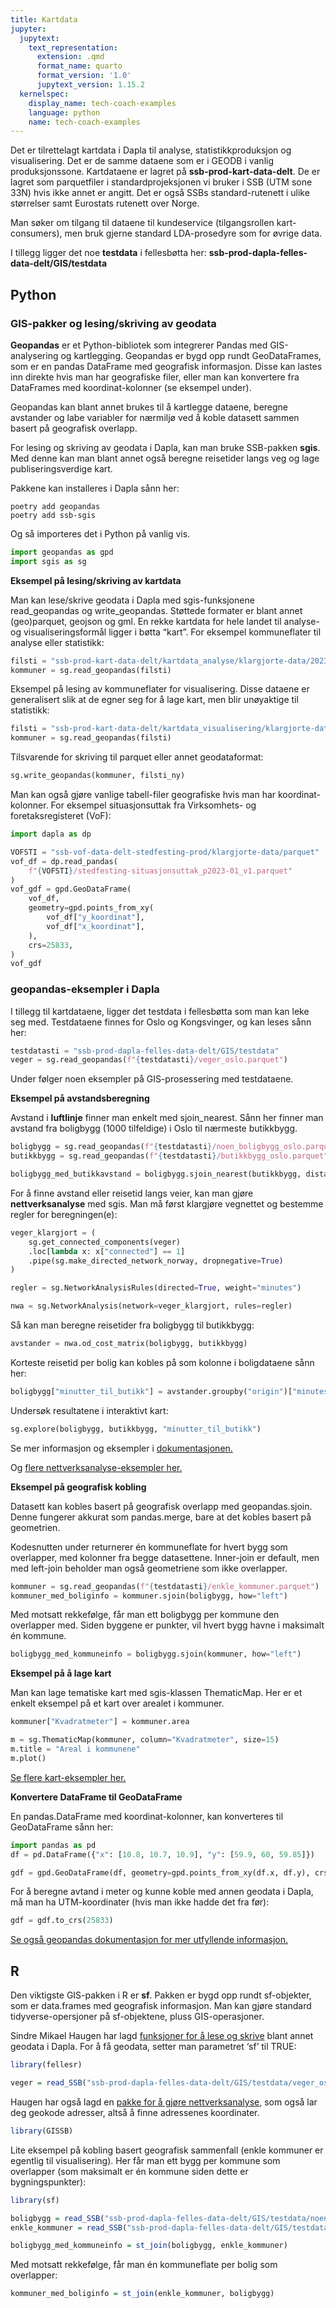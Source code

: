 ```yaml
---
title: Kartdata
jupyter:
  jupytext:
    text_representation:
      extension: .qmd
      format_name: quarto
      format_version: '1.0'
      jupytext_version: 1.15.2
  kernelspec:
    display_name: tech-coach-examples
    language: python
    name: tech-coach-examples
---
```



Det er tilrettelagt kartdata i Dapla til analyse, statistikkproduksjon og visualisering. 
Det er de samme dataene som er i GEODB i vanlig produksjonssone. Kartdataene er lagret på **ssb-prod-kart-data-delt**.
De er lagret som parquetfiler i standardprojeksjonen vi bruker i SSB (UTM sone 33N) hvis ikke annet er angitt. 
Det er også SSBs standard-rutenett i ulike størrelser samt Eurostats rutenett over Norge.

Man søker om tilgang til dataene til kundeservice (tilgangsrollen kart-consumers), men bruk gjerne standard LDA-prosedyre som for øvrige data.

I tillegg ligger det noe **testdata** i fellesbøtta her: **ssb-prod-dapla-felles-data-delt/GIS/testdata**

## Python
### GIS-pakker og lesing/skriving av geodata
**Geopandas** er et Python-bibliotek som integrerer Pandas med GIS-analysering og kartlegging.
Geopandas er bygd opp rundt GeoDataFrames, som er en pandas DataFrame med geografisk informasjon. 
Disse kan lastes inn direkte hvis man har geografiske filer, eller man kan konvertere fra DataFrames 
med koordinat-kolonner (se eksempel under).

Geopandas kan blant annet brukes til å kartlegge dataene, beregne avstander og labe variabler for nærmiljø ved å koble datasett sammen basert på geografisk overlapp.

For lesing og skriving av geodata i Dapla, kan man bruke SSB-pakken **sgis**. Med denne kan man blant annet også beregne reisetider langs veg og lage publiseringsverdige kart. 

Pakkene kan installeres i Dapla sånn her:

```shell
poetry add geopandas
poetry add ssb-sgis
```

Og så importeres det i Python på vanlig vis.

```python
import geopandas as gpd
import sgis as sg
```

**Eksempel på lesing/skriving av kartdata**

Man kan lese/skrive geodata i Dapla med sgis-funksjonene read_geopandas og write_geopandas. 
Støttede formater er blant annet (geo)parquet, geojson og gml.
En rekke kartdata for hele landet til analyse- og visualiseringsformål ligger i bøtta "kart". 
For eksempel kommuneflater til analyse eller statistikk:

```python
filsti = "ssb-prod-kart-data-delt/kartdata_analyse/klargjorte-data/2023/ABAS_kommune_flate_p2023.parquet"
kommuner = sg.read_geopandas(filsti)
```

Eksempel på lesing av kommuneflater for visualisering. Disse dataene er generalisert slik at de egner seg for
å lage kart, men blir unøyaktige til statistikk:

```python
filsti = "ssb-prod-kart-data-delt/kartdata_visualisering/klargjorte-data/2023/parquet/N5000_kommune_flate_p2023.parquet"
kommuner = sg.read_geopandas(filsti)
```

Tilsvarende for skriving til parquet eller annet geodataformat:

```python
sg.write_geopandas(kommuner, filsti_ny) 
```

Man kan også gjøre vanlige tabell-filer geografiske hvis man har koordinat-kolonner. For eksempel situasjonsuttak fra Virksomhets- og foretaksregisteret (VoF):

```python
import dapla as dp

VOFSTI = "ssb-vof-data-delt-stedfesting-prod/klargjorte-data/parquet"
vof_df = dp.read_pandas(
    f"{VOFSTI}/stedfesting-situasjonsuttak_p2023-01_v1.parquet"
)
vof_gdf = gpd.GeoDataFrame(
    vof_df, 
    geometry=gpd.points_from_xy(
        vof_df["y_koordinat"],
        vof_df["x_koordinat"],
    ),
    crs=25833,
)
vof_gdf
```

### geopandas-eksempler i Dapla

I tillegg til kartdataene, ligger det testdata i fellesbøtta som man kan leke seg med. 
Testdataene finnes for Oslo og Kongsvinger, og kan leses sånn her:

```python
testdatasti = "ssb-prod-dapla-felles-data-delt/GIS/testdata"
veger = sg.read_geopandas(f"{testdatasti}/veger_oslo.parquet")
```

Under følger noen eksempler på GIS-prosessering med testdataene. 

**Eksempel på avstandsberegning**

Avstand i **luftlinje** finner man enkelt med sjoin_nearest. 
Sånn her finner man avstand fra boligbygg (1000 tilfeldige) i Oslo til nærmeste butikkbygg.

```python
boligbygg = sg.read_geopandas(f"{testdatasti}/noen_boligbygg_oslo.parquet")
butikkbygg = sg.read_geopandas(f"{testdatasti}/butikkbygg_oslo.parquet")

boligbygg_med_butikkavstand = boligbygg.sjoin_nearest(butikkbygg, distance_col="meter_til_butikk")
```

For å finne avstand eller reisetid langs veier, kan man gjøre **nettverksanalyse** med sgis.
Man må først klargjøre vegnettet og bestemme regler for beregningen(e):

```python
veger_klargjort = (
    sg.get_connected_components(veger)
    .loc[lambda x: x["connected"] == 1]
    .pipe(sg.make_directed_network_norway, dropnegative=True)
)

regler = sg.NetworkAnalysisRules(directed=True, weight="minutes")

nwa = sg.NetworkAnalysis(network=veger_klargjort, rules=regler)
```

Så kan man beregne reisetider fra boligbygg til butikkbygg:

```python
avstander = nwa.od_cost_matrix(boligbygg, butikkbygg)
```

Korteste reisetid per bolig kan kobles på som kolonne i boligdataene sånn her:

```python
boligbygg["minutter_til_butikk"] = avstander.groupby("origin")["minutes"].min()
```

Undersøk resultatene i interaktivt kart:

```python
sg.explore(boligbygg, butikkbygg, "minutter_til_butikk")
```

Se mer informasjon og eksempler i [dokumentasjonen.](https://statisticsnorway.github.io/ssb-sgis/reference/networkanalysis/networkanalysis.html#sgis.networkanalysis.networkanalysis.NetworkAnalysis.od_cost_matrix)

Og [flere nettverksanalyse-eksempler her.](https://nbviewer.org/github/statisticsnorway/intro_til_geopandas/blob/main/3_nettverksanalyse_lang.ipynb)

**Eksempel på geografisk kobling**

Datasett kan kobles basert på geografisk overlapp med geopandas.sjoin. 
Denne fungerer akkurat som pandas.merge, bare at det kobles basert på geometrien.

Kodesnutten under returnerer én kommuneflate for hvert bygg som overlapper, med kolonner fra begge datasettene. 
Inner-join er default, men med left-join beholder man også geometriene som ikke overlapper.

```python
kommuner = sg.read_geopandas(f"{testdatasti}/enkle_kommuner.parquet")
kommuner_med_boliginfo = kommuner.sjoin(boligbygg, how="left")
```

Med motsatt rekkefølge, får man ett boligbygg per kommune den overlapper med. Siden byggene er punkter, vil hvert bygg havne i maksimalt én kommune. 

```python
boligbygg_med_kommuneinfo = boligbygg.sjoin(kommuner, how="left")
```

**Eksempel på å lage kart**

Man kan lage tematiske kart med sgis-klassen ThematicMap. Her er et enkelt eksempel på et kart over arealet i kommuner. 

```python
kommuner["Kvadratmeter"] = kommuner.area

m = sg.ThematicMap(kommuner, column="Kvadratmeter", size=15)
m.title = "Areal i kommunene"
m.plot()
```

[Se flere kart-eksempler her.](https://statisticsnorway.github.io/ssb-sgis/examples/maps.html)

**Konvertere DataFrame til GeoDataFrame**

En pandas.DataFrame med koordinat-kolonner, kan konverteres til GeoDataFrame sånn her:

```python
import pandas as pd
df = pd.DataFrame({"x": [10.8, 10.7, 10.9], "y": [59.9, 60, 59.85]})

gdf = gpd.GeoDataFrame(df, geometry=gpd.points_from_xy(df.x, df.y), crs=4326)
```

For å beregne avtand i meter og kunne koble med annen geodata i Dapla, må man ha UTM-koordinater (hvis man ikke hadde det fra før):

```python
gdf = gdf.to_crs(25833)
```

[Se også geopandas dokumentasjon for mer utfyllende informasjon.](https://geopandas.org/en/stable/docs/user_guide.html)

## R
Den viktigste GIS-pakken i R er **sf**. Pakken er bygd opp rundt sf-objekter, 
som er data.frames med geografisk informasjon. 
Man kan gjøre standard tidyverse-opersjoner på sf-objektene, pluss GIS-operasjoner. 

Sindre Mikael Haugen har lagd [funksjoner for å lese og skrive](https://statisticsnorway.github.io/fellesr/articles/vignette__DAPLA_jukseark.html
) blant annet geodata i Dapla. For å få geodata, setter man parametret 'sf' til TRUE:

```R
library(fellesr)

veger = read_SSB("ssb-prod-dapla-felles-data-delt/GIS/testdata/veger_oslo.parquet", sf = TRUE)
```

Haugen har også lagd en [pakke for å gjøre nettverksanalyse](https://statisticsnorway.github.io/GISSB/articles/GISSB_vignette.html), 
som også lar deg geokode adresser, altså å finne adressenes koordinater.

```R
library(GISSB)
```

Lite eksempel på kobling basert geografisk sammenfall (enkle kommuner er egentlig til visualisering).
Her får man ett bygg per kommune som overlapper (som maksimalt er én kommune siden dette er bygningspunkter):

```R
library(sf)

boligbygg = read_SSB("ssb-prod-dapla-felles-data-delt/GIS/testdata/noen_boligbygg_oslo.parquet", sf = TRUE)
enkle_kommuner = read_SSB("ssb-prod-dapla-felles-data-delt/GIS/testdata/enkle_kommuner.parquet", sf = TRUE)

boligbygg_med_kommuneinfo = st_join(boligbygg, enkle_kommuner)
```

Med motsatt rekkefølge, får man én kommuneflate per bolig som overlapper:

```R
kommuner_med_boliginfo = st_join(enkle_kommuner, boligbygg)
```

